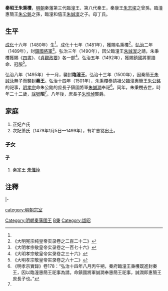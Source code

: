 '''秦昭王朱秉欆'''{{BD|1480年||1501年|catIdx=Z朱}}，[[明朝|明朝]]秦藩第三代臨潼王、第八代秦王，秦康王[[朱志𡐤|朱志𡐤]]之曾孫，臨潼惠簡王[[朱公銘|朱公銘]]之孫，臨潼和僖王[[朱誠澯|朱誠澯]]之子。母丁氏。

== 生平 ==  
[[成化|成化]]十六年（1480年）生<ref name=x176/>。成化十七年（1481年），獲賜名秉欆<ref>《大明宪宗纯皇帝实录卷之二百二十二》</ref>。[[弘治|弘治]]二年（1489年），封[[鎮國將軍|鎮國將軍]]<ref name=x176>《大明孝宗敬皇帝实录卷之一百七十六》</ref>。弘治三年（1490年），因父臨潼王[[朱誠澯|朱誠澯]]之請，朱秉欆獲賜《[[四書|四書]]》、《[[貞觀政要|貞觀政要]]》各一部<ref>《大明孝宗敬皇帝实录卷之三十六》</ref>。弘治五年（1492年），獲賜鎮國將軍誥命、冠服<ref>《大明孝宗敬皇帝实录卷之六十二》</ref>。

弘治八年（1495年）十一月，襲封'''臨潼王'''。弘治十三年（1500年），因秦簡王[[朱誠泳|朱誠泳]]無子而襲封'''秦王'''。弘治十四年（1501年），朱秉欆奏請祖父臨潼惠簡王[[朱公銘|朱公銘]]的祀事，[[明孝宗|明孝宗]]命朱公銘的庶長子鎮國將軍[[朱誠潤|朱誠潤]]奉祀<ref>《明孝宗實錄》卷178：“弘治十四年八月丙午朔，秦府臨潼王秉欆既進封秦王，因以臨潼惠簡王祀事為請。命鎮國將軍誠潤奉惠簡王祀事，誠潤即惠簡王庶長子也。”</ref>。同年，朱秉欆去世，時年二十二歲，[[諡號|諡號]]'''昭'''<ref name=x176/>。八年後，庶長子[[朱惟焯|朱惟焯]]襲爵。

== 家庭 ==            
#正妃卢氏
#次妃萧氏（1479年1月5日—1499年），有圹志铭出土。
=== 子女 ===
==== 子 ====
#秦定王 [[朱惟焯|朱惟焯]]

==注釋==
{{reflist|2}}

{{s-start}}
{{s-before|父和僖王[[朱誠澯|朱誠澯]]}}
{{s-ttl|title=[[明朝藩王列表_(秦王系)#臨潼國|明臨潼國國王]]|years=1495年－1500年}}
{{s-none|無|襲封秦國，封國廢除}}
|-
{{s-before|堂伯父簡王[[朱誠泳|朱誠泳]]}}
{{s-ttl|title=[[明朝藩王列表_(秦王系)|明秦國國王]]|years=1500年－1501年}}
{{s-aft|after=子定王[[朱惟焯|朱惟焯]]}}
{{end}}

[[category:明朝宗室|category:明朝宗室]]
[[Category:明朝秦藩國王|Category:明朝秦藩國王]]
[[Category:朱姓|B秉]]
[[Category:諡昭|Category:諡昭]]